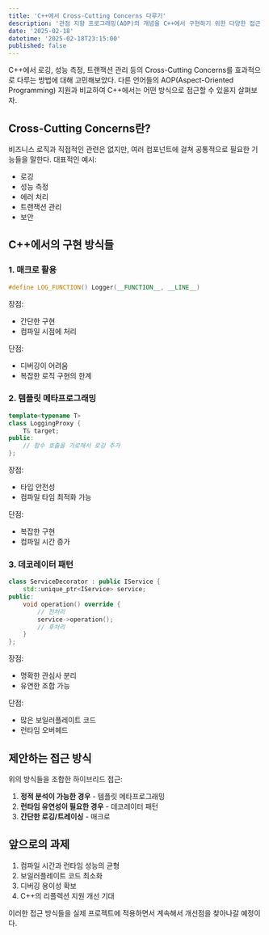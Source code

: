 ```yaml
---
title: 'C++에서 Cross-Cutting Concerns 다루기'
description: '관점 지향 프로그래밍(AOP)의 개념을 C++에서 구현하기 위한 다양한 접근 방식 탐구'
date: '2025-02-18'
datetime: '2025-02-18T23:15:00'
published: false
---
```


C++에서 로깅, 성능 측정, 트랜잭션 관리 등의 Cross-Cutting Concerns를 효과적으로 다루는 방법에 대해 고민해보았다.
다른 언어들의 AOP(Aspect-Oriented Programming) 지원과 비교하여 C++에서는 어떤 방식으로 접근할 수 있을지 살펴보자.

## Cross-Cutting Concerns란?

비즈니스 로직과 직접적인 관련은 없지만, 여러 컴포넌트에 걸쳐 공통적으로 필요한 기능들을 말한다.
대표적인 예시:
- 로깅
- 성능 측정
- 에러 처리
- 트랜잭션 관리
- 보안

## C++에서의 구현 방식들

### 1. 매크로 활용

```cpp
#define LOG_FUNCTION() Logger(__FUNCTION__, __LINE__)
```

장점:
- 간단한 구현
- 컴파일 시점에 처리

단점:
- 디버깅이 어려움
- 복잡한 로직 구현의 한계

### 2. 템플릿 메타프로그래밍

```cpp
template<typename T>
class LoggingProxy {
    T& target;
public:
    // 함수 호출을 가로채서 로깅 추가
};
```

장점:
- 타입 안전성
- 컴파일 타임 최적화 가능

단점:
- 복잡한 구현
- 컴파일 시간 증가

### 3. 데코레이터 패턴

```cpp
class ServiceDecorator : public IService {
    std::unique_ptr<IService> service;
public:
    void operation() override {
        // 전처리
        service->operation();
        // 후처리
    }
};
```

장점:
- 명확한 관심사 분리
- 유연한 조합 가능

단점:
- 많은 보일러플레이트 코드
- 런타임 오버헤드

## 제안하는 접근 방식

위의 방식들을 조합한 하이브리드 접근:

1. **정적 분석이 가능한 경우** - 템플릿 메타프로그래밍
2. **런타임 유연성이 필요한 경우** - 데코레이터 패턴
3. **간단한 로깅/트레이싱** - 매크로

## 앞으로의 과제

1. 컴파일 시간과 런타임 성능의 균형
2. 보일러플레이트 코드 최소화
3. 디버깅 용이성 확보
4. C++의 리플렉션 지원 개선 기대

이러한 접근 방식들을 실제 프로젝트에 적용하면서 계속해서 개선점을 찾아나갈 예정이다.
